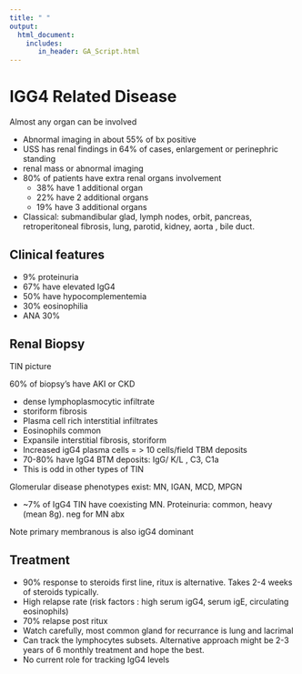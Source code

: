 ---
title: " "
output: 
  html_document:
    includes:
       in_header: GA_Script.html
---

# IGG4 Related Disease

Almost any organ can be involved

-   Abnormal imaging in about 55% of bx positive
-   USS has renal findings in 64% of cases, enlargement or perinephric standing
-   renal mass or abnormal imaging
-   80% of patients have extra renal organs involvement
    -   38% have 1 additional organ
    -   22% have 2 additional organs
    -   19% have 3 additional organs
-   Classical: submandibular glad, lymph nodes, orbit, pancreas, retroperitoneal fibrosis, lung, parotid, kidney, aorta , bile duct.

## Clinical features

-   9% proteinuria
-   67% have elevated IgG4
-   50% have hypocomplementemia
-   30% eosinophilia
-   ANA 30%

## Renal Biopsy

TIN picture

60% of biopsy’s have AKI or CKD

-   dense lymphoplasmocytic infiltrate
-   storiform fibrosis
-   Plasma cell rich interstitial infiltrates
-   Eosinophils common
-   Expansile interstitial fibrosis, storiform
-   Increased igG4 plasma cells = \> 10 cells/field TBM deposits
-   70-80% have IgG4 BTM deposits: IgG/ K/L , C3, C1a
-   This is odd in other types of TIN

Glomerular disease phenotypes exist: MN, IGAN, MCD, MPGN

-   \~7% of IgG4 TIN have coexisting MN. Proteinuria: common, heavy (mean 8g). neg for MN abx

Note primary membranous is also igG4 dominant

## Treatment

-   90% response to steroids first line, ritux is alternative. Takes 2-4 weeks of steroids typically.
-   High relapse rate (risk factors : high serum igG4, serum igE, circulating eosinophils)
-   70% relapse post ritux
-   Watch carefully, most common gland for recurrance is lung and lacrimal
-   Can track the lymphocytes subsets. Alternative approach might be 2-3 years of 6 monthly treatment and hope the best.
-   No current role for tracking IgG4 levels


